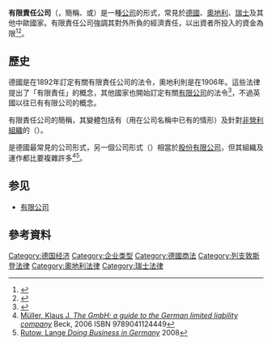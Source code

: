 {{Expand German}}
'''有限責任公司'''（'''{{lang-de|Gesellschaft mit beschränkter Haftung}}'''，簡稱'''{{lang|de|GmbH}}'''、'''{{lang|de|GesmbH}}'''或'''{{lang|de|Ges.m.b.H.}}'''）是一種[[公司|公司]]的形式，常見於[[德國|德國]]、[[奧地利|奧地利]]、[[瑞士|瑞士]]及其他中歐國家。有限責任公司強調其對外所負的經濟責任，以出資者所投入的資金為限<ref>{{Cite web |url=http://www.ris.bka.gv.at/bundesrecht |title=存档副本 |access-date=2011-11-14 |archive-date=2021-03-19 |archive-url=https://web.archive.org/web/20210319181828/https://www.ris.bka.gv.at/Bundesrecht |dead-url=no }}</ref><ref>{{Cite web |url=http://bundesrecht.juris.de/gmbhg |title=存档副本 |access-date=2011-11-14 |archive-date=2011-08-31 |archive-url=https://web.archive.org/web/20110831100309/http://bundesrecht.juris.de/gmbhg/ |dead-url=no }}</ref>。

==歷史==

德國是在1892年訂定有關有限責任公司的法令，奧地利則是在1906年。這些法律提出了「有限責任」的概念，其他國家也開始訂定有關[[有限公司|有限公司]]的法令<ref>{{cite web
 |last        = Limited Liability Company Reporter
 |title       = Historical Background of the Limited Liability Company
 |url         = http://www.llc-reporter.com/16.htm
 |accessdate  = 2008-08-18
 |deadurl     = yes
 |archiveurl  = https://web.archive.org/web/20010604232947/http://www.llc-reporter.com/16.htm
 |archivedate = 2001-06-04
}}</ref>，不過英國以往已有有限公司的概念。

有限責任公司的簡稱{{lang|de|GmbH}}，其變體包括有{{lang|de|mbH}}（用在公司名稱中已有{{lang|de|Gesellschaft}}的情形）及針對[[非營利組織|非營利組織]]的{{lang|de|gGmbH}}（{{lang-de|gemeinnützige GmbH}}）。

{{lang|de|GmbH}}是德國最常見的公司形式，另一個公司形式{{lang|de|AG}}（{{lang-de|Aktiengesellschaft}}）相當於[[股份有限公司|股份有限公司]]，但其組織及運作都比{{lang|de|GmbH}}要複雜許多<ref>[http://books.google.de/books?id=-ViuQgAACAAJ&dq=9041124446&hl=de&ei=kxV-Trn4B8jHsgag24UL&sa=X&oi=book_result&ct=result&resnum=1&ved=0CC0Q6AEwAA Müller, Klaus J. ''The GmbH: a guide to the German limited liability company''] {{Wayback|url=http://books.google.de/books?id=-ViuQgAACAAJ&dq=9041124446&hl=de&ei=kxV-Trn4B8jHsgag24UL&sa=X&oi=book_result&ct=result&resnum=1&ved=0CC0Q6AEwAA |date=20141220210226 }} Beck, 2006 ISBN 9789041124449</ref><ref>[http://www.fr-lawfirm.de/fileadmin/user_upload/Aufsaetze/Doin_Business_in_Germany.pdf Rutow, Lange ''Doing Business in Germany''] {{Wayback|url=http://www.fr-lawfirm.de/fileadmin/user_upload/Aufsaetze/Doin_Business_in_Germany.pdf |date=20120326091627 }} 2008</ref>。

== 参见 ==
* [[有限公司|有限公司]]

==參考資料==
{{reflist}}

{{Authority control}}
[[Category:德国经济|Category:德国经济]]
[[Category:企业类型|Category:企业类型]]
[[Category:德國商法|Category:德國商法]]
[[Category:列支敦斯登法律|Category:列支敦斯登法律]]
[[Category:奧地利法律|Category:奧地利法律]]
[[Category:瑞士法律|Category:瑞士法律]]